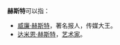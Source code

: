 '''赫斯特'''可以指：
* [[威廉·赫斯特|威廉·赫斯特]]，著名报人，传媒大王。
* [[达米恩·赫斯特|达米恩·赫斯特]]，[[艺术家|艺术家]]。
{{Disambig|cat=三字人名消歧義}}